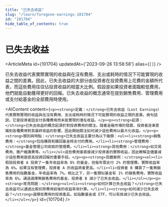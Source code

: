 ```yaml
---
title: "已失去收益"
slug: "/learn/foregone-earnings-101704"
id: "101704"
hide_table_of_contents: true
---
```



# 已失去收益

<ArticleMeta id={101704} updatedAt={'2023-09-26 13:58:58'} alias={`[]`} />
<div className='border-solid border-b border-t-0 my-4 border-[var(--ifm-color-gray-300)]' />

已失去收益代表實際實現的收益與在沒有費用、支出或耗時的情況下可能實現的收益之間的差異。因此，已失去收益的大部分由投資者在投資費用上花費的金額所代表，而這些費用往往佔投資收益的相當大比例。假設是如果投資者面臨較低費用，他們就能自動獲得更好的回報。已失去收益的概念通常在提到銷售費用、管理費用或支付給基金的全部費用時使用。

<AIContent content={`<p><strong>定義：</strong>已失去收益（Lost Earnings）代表實際實現的收益與在沒有費用、支出或耗時的情況下可能實現的收益之間的差異。換句話説，它是投資者因支付各種費用而未能實現的潛在收益。</p><p><strong>起源：</strong>已失去收益的概念起源於對投資費用的關注。隨着金融市場的發展，投資者逐漸意識到各種費用對其最終收益的影響，因此開始關注如何減少這些費用以最大化收益。</p><p><strong>類別與特點：</strong>已失去收益主要分為以下幾類：<ul><li><strong>銷售費用：</strong>包括購買和贖回基金時支付的費用。</li><li><strong>管理費用：</strong>基金管理公司收取的管理費。</li><li><strong>其他費用：</strong>如交易費用、賬户維護費等。</li></ul>這些費用會直接減少投資者的實際收益，因此瞭解並儘量減少這些費用是提高投資回報的重要手段。</p><p><strong>具體案例：</strong><ol><li>假設投資者 A 投資了一隻年收益率為 8% 的基金，但每年需支付 2% 的管理費。實際收益率為 6%。如果沒有管理費，投資者 A 的收益將會更高。</li><li>投資者 B 購買了一隻無銷售費用的指數基金，年收益率為 7%。相比之下，另一隻類似基金有 1% 的銷售費用，實際收益率為 6%。通過選擇無銷售費用的基金，投資者 B 減少了已失去收益。</li></ol></p><p><strong>常見問題：</strong><ul><li><strong>如何計算已失去收益？</strong>已失去收益可以通過比較扣除費用前後的收益率來計算。</li><li><strong>如何減少已失去收益？</strong>選擇低費用的投資產品，如指數基金或 ETF，可以有效減少已失去收益。</li></ul></p>`} id={101704} />
